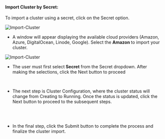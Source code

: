 #### Import Cluster by Secret:

To import a cluster using a secret, click on the Secret option.

![Import-Cluster](/import_cluster/import-cluster3a.png)<br />

* A window will appear displaying the available cloud providers (Amazon, Azure, DigitalOcean, Linode, Google). Select the <b> Amazon </b> to import your cluster.

![Import-Cluster](/import_cluster/import-cluster2.png)

* The user must first select<b> Secret</b> from the Secret dropdown. After making the selections, click the Next button to proceed

<br />


* The next step is Cluster Configuration, where the cluster status will change from Creating to Running. Once the status is updated, click the Next button to proceed to the subsequent steps.

<br />
<br />

* In the final step, click the Submit button to complete the process and finalize the cluster import.
<br />
<br />